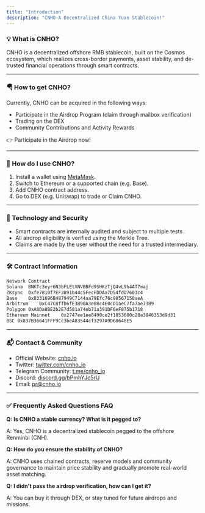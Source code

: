 ```yaml
---
title: "Introduction"
description: "CNHO-A Decentralized China Yuan Stablecoin!"
---
```


### 💡 What is CNHO?

CNHO is a decentralized offshore RMB stablecoin, built on the Cosmos ecosystem, which realizes cross-border payments, asset stability, and de-trusted financial operations through smart contracts.

---

### 🪂 How to get CNHO?

Currently, CNHO can be acquired in the following ways:

- Participate in the Airdrop Program (claim through mailbox verification)
- Trading on the DEX
- Community Contributions and Activity Rewards

👉 Participate in the Airdrop now\!

---

### 🦊 How do I use CNHO?

1. Install a wallet using [MetaMask](https://metamask.io/).
2. Switch to Ethereum or a supported chain (e.g. Base).
3. Add CNHO contract address.
4. Go to DEX (e.g. Uniswap) to trade or Claim CNHO.

---

### 🔐 Technology and Security

- Smart contracts are internally audited and subject to multiple tests.
- All airdrop eligibility is verified using the Merkle Tree.
- Claims are made by the user without the need for a trusted intermediary.

---

### 🛠 Contract Information

```bash
Network	Contract
Solana	BNKTc3eyr6N3bFLEtXNVBBFd9SHKzTjQ4vL9h4AT7maj
ZKsync	0xfe7810f7EF3891b44c5FecFDDAa7D54fdD7603c4
Base	0x8331696B487949C7144aa79Efc76c98567150aeA
Arbitrum	0xC47CBffb6fE3B90A3e08c4E0cD1aeC7fa7ae73B9
Polygon	0xA8Da8BE2b2E7d581a74eb71a391DF6eF875b1718
Ethereum Mainnet	0x2747ee1ee8490ce2f1853600c28a3846353d9d31
BSC	0x837B36641FFF9Cc3beA83544cf3297A9D68648E5
```

---

### 📬 Contact & Community

- Official Website: [cnho.io](http://cnho.io)
- Twitter: [twitter.com/cnho_io](https://twitter.com/cnho_io)
- Telegram Community: [t.me/cnho_io](https://t.me/cnho_io)
- Discord: [discord.gg/bPmhYJc5rU](http://discord.gg/bPmhYJc5rU)
- Email: [pr@cnho.io](mailto:pr@cnho.io)

---

### ✅ Frequently Asked Questions FAQ

**Q: Is CNHO a stable currency? What is it pegged to?**

A: Yes, CNHO is a decentralized stablecoin pegged to the offshore Renminbi (CNH).

**Q: How do you ensure the stability of CNHO?**

A: CNHO uses chained contracts, reserve models and community governance to maintain price stability and gradually promote real-world asset matching.

**Q: I didn't pass the airdrop verification, how can I get it?**

A: You can buy it through DEX, or stay tuned for future airdrops and missions.